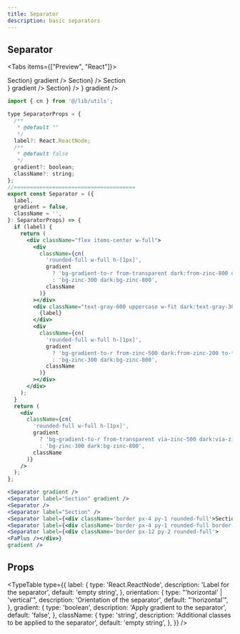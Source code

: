 ```yaml
---
title: Separator
description: basic separators
---
```



## Separator

<Tabs items={["Preview", "React"]}>
<Tab value="Preview">
<div className="flex-col-center gap-12 pt-6">
    <Separator gradient />
    <Separator />
    <Separator label={<span className='px-2'>Section</span>} gradient />
    <Separator label={<span className='px-2'>Section</span>} />
    <Separator label={<div className='border px-4 py-1 rounded-full border-dashed'>Section</div>} gradient />
    <Separator label={<div className='border px-4 py-1 rounded-full'>Section</div>} />
    <Separator label={<div className='border px-12 py-2 rounded-full'>
    <FaPlus />
    </div>} gradient />
  </div>
</Tab>
<Tab value="React">

```jsx title="Separator.jsx"
import { cn } from '@/lib/utils';

type SeparatorProps = {
  /**
   * @default ""
   */
  label?: React.ReactNode;
  /**
   * @default false
   */
  gradient?: boolean;
  className?: string;
};
//======================================
export const Separator = ({
  label,
  gradient = false,
  className = '',
}: SeparatorProps) => {
  if (label) {
    return (
      <div className="flex items-center w-full">
        <div
          className={cn(
            'rounded-full w-full h-[1px]',
            gradient
              ? 'bg-gradient-to-r from-transparent dark:from-zinc-800 dark:to-zinc-400 to-zinc-500'
              : 'bg-zinc-300 dark:bg-zinc-800',
            className
          )}
        ></div>
        <div className="text-gray-600 uppercase w-fit dark:text-gray-300 text-nowrap">
          {label}
        </div>
        <div
          className={cn(
            'rounded-full w-full h-[1px]',
            gradient
              ? 'bg-gradient-to-r from-zinc-500 dark:from-zinc-200 to-transparent dark:to-zinc-700'
              : 'bg-zinc-300 dark:bg-zinc-800',
            className
          )}
        ></div>
      </div>
    );
  }
  return (
    <div
      className={cn(
        'rounded-full w-full h-[1px]',
        gradient
          ? 'bg-gradient-to-r from-transparent via-zinc-500 dark:via-zinc-200 to-transparent dark:from-zinc-800 dark:to-zinc-700'
          : 'bg-zinc-300 dark:bg-zinc-800',
        className
      )}
    />
  );
};
```

```jsx title="Usage.jsx"
<Separator gradient />
<Separator label="Section" gradient />
<Separator />
<Separator label="Section" />
<Separator label={<div className='border px-4 py-1 rounded-full'>Section</div>} />
<Separator label={<div className='border px-4 py-1 rounded-full border-dashed'>Section</div>} gradient />
<Separator label={<div className='border px-12 py-2 rounded-full'>
<FaPlus /></div>}
gradient />
```

</Tab>
</Tabs>

## Props

<TypeTable
  type={{
    label: {
      type: 'React.ReactNode',
      description: 'Label for the separator',
      default: 'empty string',
    },
    orientation: {
      type: "'horizontal' | 'vertical'",
      description: 'Orientation of the separator',
      default: "'horizontal'",
    },
    gradient: {
      type: 'boolean',
      description: 'Apply gradient to the separator',
      default: 'false',
    },
    className: {
      type: 'string',
      description: 'Additional classes to be applied to the separator',
      default: 'empty string',
    },
  }}
/>

